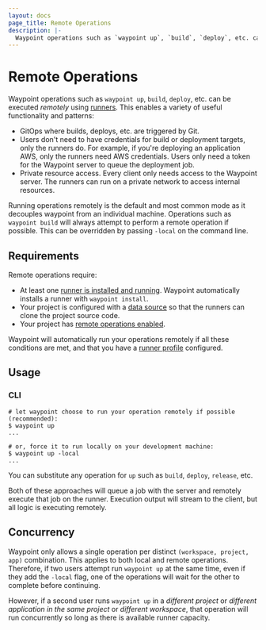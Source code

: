 ```yaml
---
layout: docs
page_title: Remote Operations
description: |-
  Waypoint operations such as `waypoint up`, `build`, `deploy`, etc. can be executed remotely using runners.
---
```


# Remote Operations

Waypoint operations such as `waypoint up`, `build`, `deploy`, etc. can
be executed _remotely_ using [runners](/docs/runner). This enables
a variety of useful functionality and patterns:

- GitOps where builds, deploys, etc. are triggered by Git.
- Users don't need to have credentials for build or deployment targets,
  only the runners do. For example, if you're deploying an application
  AWS, only the runners need AWS credentials. Users only need a token
  for the Waypoint server to queue the deployment job.
- Private resource access. Every client only needs access to the
  Waypoint server. The runners can run on a private network to access
  internal resources.

Running operations remotely is the default and most common mode as it decouples
waypoint from an individual machine. Operations such as `waypoint build` will always
attempt to perform a remote operation if possible. This can be overridden by passing
`-local` on the command line.

## Requirements

Remote operations require:

- At least one [runner is installed and running](/docs/runner). Waypoint
  automatically installs a runner with `waypoint install`.
- Your project is configured with a [data source](/docs/waypoint-hcl/runner)
  so that the runners can clone the project source code.
- Your project has [remote operations enabled](/docs/waypoint-hcl/runner).

Waypoint will automatically run your operations remotely if all these conditions are met, and that you have a [runner profile](/docs/runner/profiles) configured.

## Usage

### CLI

```shell-session
# let waypoint choose to run your operation remotely if possible (recommended):
$ waypoint up
...

# or, force it to run locally on your development machine:
$ waypoint up -local
...
```

You can substitute any operation for `up` such as `build`, `deploy`, `release`, etc.

Both of these approaches will queue a job with the server and remotely execute
that job on the runner. Execution output will stream to the client, but all
logic is executing remotely.

## Concurrency

Waypoint only allows a single operation per distinct `(workspace, project, app)`
combination. This applies to both local and remote operations. Therefore, if two
users attempt run `waypoint up` at the same time, even if they add the `-local` flag,
one of the operations will wait for the other to complete before continuing.

However, if a second user runs `waypoint up` in a _different project_ or
_different application in the same project_ or _different workspace_, that
operation will run concurrently so long as there is available runner capacity.
